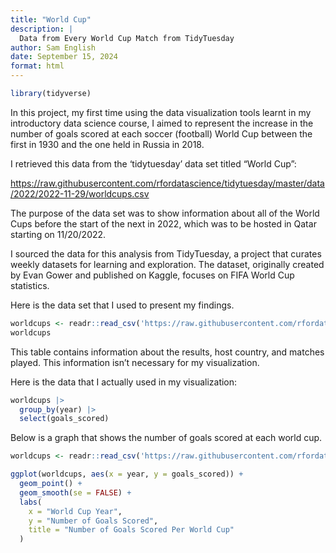 ```yaml
---
title: "World Cup"
description: |
  Data from Every World Cup Match from TidyTuesday
author: Sam English
date: September 15, 2024
format: html
---
```


```r
library(tidyverse)
```

In this project, my first time using the data visualization tools learnt in my introductory data science course, I aimed to represent the increase in the number of goals scored at each soccer (football) World Cup between the first in 1930 and the one held in Russia in 2018. 

I retrieved this data from the 'tidytuesday' data set titled "World Cup":

<https://raw.githubusercontent.com/rfordatascience/tidytuesday/master/data/2022/2022-11-29/worldcups.csv>

The purpose of the data set was to show information about all of the World Cups before the start of the next in 2022, which was to be hosted in Qatar starting on 11/20/2022.

I sourced the data for this analysis from TidyTuesday, a project that curates weekly datasets for learning and exploration. The dataset, originally created by Evan Gower and published on Kaggle, focuses on FIFA World Cup statistics.

Here is the data set that I used to present my findings.

```r
worldcups <- readr::read_csv('https://raw.githubusercontent.com/rfordatascience/tidytuesday/master/data/2022/2022-11-29/worldcups.csv')
worldcups
```
This table contains information about the results, host country, and matches played. This information isn't necessary for my visualization.

Here is the data that I actually used in my visualization:

```r
worldcups |>
  group_by(year) |>
  select(goals_scored)
```

Below is a graph that shows the number of goals scored at each world cup.

```r

worldcups <- readr::read_csv('https://raw.githubusercontent.com/rfordatascience/tidytuesday/master/data/2022/2022-11-29/worldcups.csv')

ggplot(worldcups, aes(x = year, y = goals_scored)) + 
  geom_point() + 
  geom_smooth(se = FALSE) +
  labs(
    x = "World Cup Year",
    y = "Number of Goals Scored",
    title = "Number of Goals Scored Per World Cup"
  )
```
